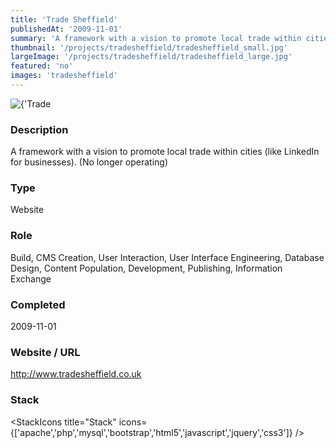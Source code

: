 ```yaml
---
title: 'Trade Sheffield'
publishedAt: '2009-11-01'
summary: 'A framework with a vision to promote local trade within cities (like LinkedIn for businesses). (No longer operating)'
thumbnail: '/projects/tradesheffield/tradesheffield_small.jpg'
largeImage: '/projects/tradesheffield/tradesheffield_large.jpg'
featured: 'no'
images: 'tradesheffield'
---
```


<div className="relative w-full h-[400px] sm:h-[600px] md:h-[760px] lg:h-[920px]">
  <Image
    alt={'Trade Sheffield'}
    src={'/projects/tradesheffield/tradesheffield.jpg'}
    sizes="(max-width: 640px) 100%, 100%"
    fill={true}
    priority
    style={{
      objectFit: 'contain'
    }}
  />
</div>

### Description

A framework with a vision to promote local trade within cities (like LinkedIn for businesses). (No longer operating)


### Type

Website

### Role

Build, CMS Creation, User Interaction, User Interface Engineering, Database Design, Content Population, Development, Publishing, Information Exchange

### Completed
2009-11-01

### Website / URL
http://www.tradesheffield.co.uk


### Stack

<StackIcons
  title="Stack"
  icons={['apache','php','mysql','bootstrap','html5','javascript','jquery','css3']}
  />
